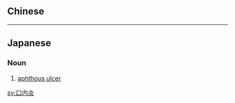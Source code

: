 {{also|口內炎}}
==Chinese==
{{zh-see|口內炎}}

----

==Japanese==
{{ja-kanjitab|口|内|炎}}

===Noun===
{{ja-noun|こうないえん}}

# [[aphthous ulcer]]

[[sv:口内炎]]